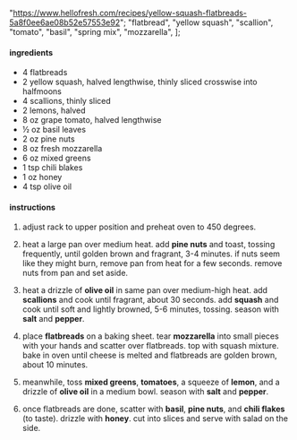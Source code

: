   "https://www.hellofresh.com/recipes/yellow-squash-flatbreads-5a8f0ee6ae08b52e57553e92";
  "flatbread",
  "yellow squash",
  "scallion",
  "tomato",
  "basil",
  "spring mix",
  "mozzarella",
];

#### ingredients

- 4 flatbreads
- 2 yellow squash, halved lengthwise, thinly sliced crosswise into halfmoons
- 4 scallions, thinly sliced
- 2 lemons, halved
- 8 oz grape tomato, halved lengthwise
- ½ oz basil leaves
- 2 oz pine nuts
- 8 oz fresh mozzarella
- 6 oz mixed greens
- 1 tsp chili blakes
- 1 oz honey
- 4 tsp olive oil

#### instructions

1. adjust rack to upper position and preheat oven to 450 degrees.

2. heat a large pan over medium heat. add **pine nuts** and toast, tossing frequently, until golden brown and fragrant, 3-4 minutes. if nuts seem like they might burn, remove pan from heat for a few seconds. remove nuts from pan and set aside.

3. heat a drizzle of **olive oil** in same pan over medium-high heat. add **scallions** and cook until fragrant, about 30 seconds. add **squash** and cook until soft and lightly browned, 5-6 minutes, tossing. season with **salt** and **pepper**.

4. place **flatbreads** on a baking sheet. tear **mozzarella** into small pieces with your hands and scatter over flatbreads. top with squash mixture. bake in oven until cheese is melted and flatbreads are golden brown, about 10 minutes.

5. meanwhile, toss **mixed greens**, **tomatoes**, a squeeze of **lemon**, and a drizzle of **olive oil** in a medium bowl. season with **salt** and **pepper**.

6. once flatbreads are done, scatter with **basil**, **pine nuts**, and **chili flakes** (to taste). drizzle with **honey**. cut into slices and serve with salad on the side.
